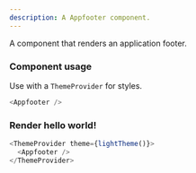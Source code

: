 ```yaml
---
description: A Appfooter component.
---
```



A component that renders an application footer.

### Component usage

Use with a `ThemeProvider` for styles.

```js
<Appfooter />
```

### Render hello world!

```js live
<ThemeProvider theme={lightTheme()}>
  <Appfooter />
</ThemeProvider>
```
